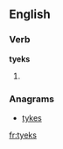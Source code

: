 ==English==

===Verb===
'''tyeks'''

# {{qualifier|Geordie}} {{third-person singular of|tyek}}

===Anagrams===
* [[tykes#English|tykes]]

[[fr:tyeks]]